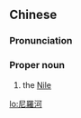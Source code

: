 {{also|尼罗河}}
==Chinese==
{{zh-forms|s=尼罗河|type=21}}

===Pronunciation===
{{zh-pron
|m=Níluóhé
|c=nei4 lo4 ho4
|h=pfs=Nì-lò-hò
|mn=Nî-lô-hô
|cat=pn
}}

===Proper noun===
{{zh-proper noun}}

# the [[Nile]]

{{zh-cat|Rivers}}

[[lo:尼羅河]]